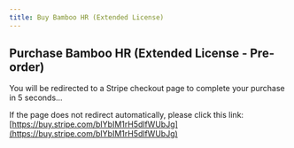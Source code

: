 ```yaml
---
title: Buy Bamboo HR (Extended License)
---
```



<Head>
  <meta httpEquiv="refresh" content="5; url='https://buy.stripe.com/bIYbIM1rH5dlfWUbJg'" />
</Head>

## Purchase Bamboo HR (Extended License - Pre-order)

You will be redirected to a Stripe checkout page to complete your purchase in 5 seconds...

If the page does not redirect automatically, please click this link: [https://buy.stripe.com/bIYbIM1rH5dlfWUbJg](https://buy.stripe.com/bIYbIM1rH5dlfWUbJg)
